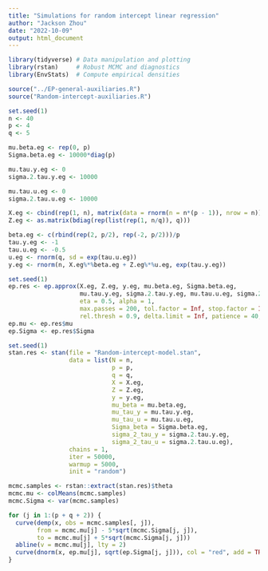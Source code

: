 ```yaml
---
title: "Simulations for random intercept linear regression"
author: "Jackson Zhou"
date: "2022-10-09"
output: html_document
---
```


```r
library(tidyverse) # Data manipulation and plotting
library(rstan)     # Robust MCMC and diagnostics
library(EnvStats)  # Compute empirical densities

source("../EP-general-auxiliaries.R")
source("Random-intercept-auxiliaries.R")
```

```r
set.seed(1)
n <- 40
p <- 4
q <- 5

mu.beta.eg <- rep(0, p)
Sigma.beta.eg <- 10000*diag(p)

mu.tau.y.eg <- 0
sigma.2.tau.y.eg <- 10000

mu.tau.u.eg <- 0
sigma.2.tau.u.eg <- 10000

X.eg <- cbind(rep(1, n), matrix(data = rnorm(n = n*(p - 1)), nrow = n))
Z.eg <- as.matrix(bdiag(rep(list(rep(1, n/q)), q)))

beta.eg <- c(rbind(rep(2, p/2), rep(-2, p/2)))/p
tau.y.eg <- -1
tau.u.eg <- -0.5
u.eg <- rnorm(q, sd = exp(tau.u.eg))
y.eg <- rnorm(n, X.eg%*%beta.eg + Z.eg%*%u.eg, exp(tau.y.eg))
```

```r
set.seed(1)
ep.res <- ep.approx(X.eg, Z.eg, y.eg, mu.beta.eg, Sigma.beta.eg, 
                    mu.tau.y.eg, sigma.2.tau.y.eg, mu.tau.u.eg, sigma.2.tau.u.eg,
                    eta = 0.5, alpha = 1,
                    max.passes = 200, tol.factor = Inf, stop.factor = Inf , abs.thresh = 0.5, 
                    rel.thresh = 0.9, delta.limit = Inf, patience = 40, verbose = T)
ep.mu <- ep.res$mu
ep.Sigma <- ep.res$Sigma
```

```r
set.seed(1)
stan.res <- stan(file = "Random-intercept-model.stan",
                 data = list(N = n,
                             p = p,
                             q = q,
                             X = X.eg,
                             Z = Z.eg,
                             y = y.eg,
                             mu_beta = mu.beta.eg,
                             mu_tau_y = mu.tau.y.eg,
                             mu_tau_u = mu.tau.u.eg,
                             Sigma_beta = Sigma.beta.eg,
                             sigma_2_tau_y = sigma.2.tau.y.eg,
                             sigma_2_tau_u = sigma.2.tau.u.eg),
                 chains = 1,
                 iter = 50000,
                 warmup = 5000,
                 init = "random") 

mcmc.samples <- rstan::extract(stan.res)$theta
mcmc.mu <- colMeans(mcmc.samples)
mcmc.Sigma <- var(mcmc.samples)
```

```r
for (j in 1:(p + q + 2)) {
  curve(demp(x, obs = mcmc.samples[, j]),
        from = mcmc.mu[j] - 5*sqrt(mcmc.Sigma[j, j]),
        to = mcmc.mu[j] + 5*sqrt(mcmc.Sigma[j, j]))
  abline(v = mcmc.mu[j], lty = 2)
  curve(dnorm(x, ep.mu[j], sqrt(ep.Sigma[j, j])), col = "red", add = TRUE)
}
```
